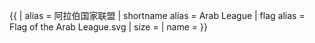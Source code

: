 {{ {{{1<noinclude>|country showdata</noinclude>}}}
| alias = 阿拉伯国家联盟
| shortname alias = Arab League
| flag alias = Flag of the Arab League.svg
| size = {{{size|}}}
| name = {{{name|}}}
}}